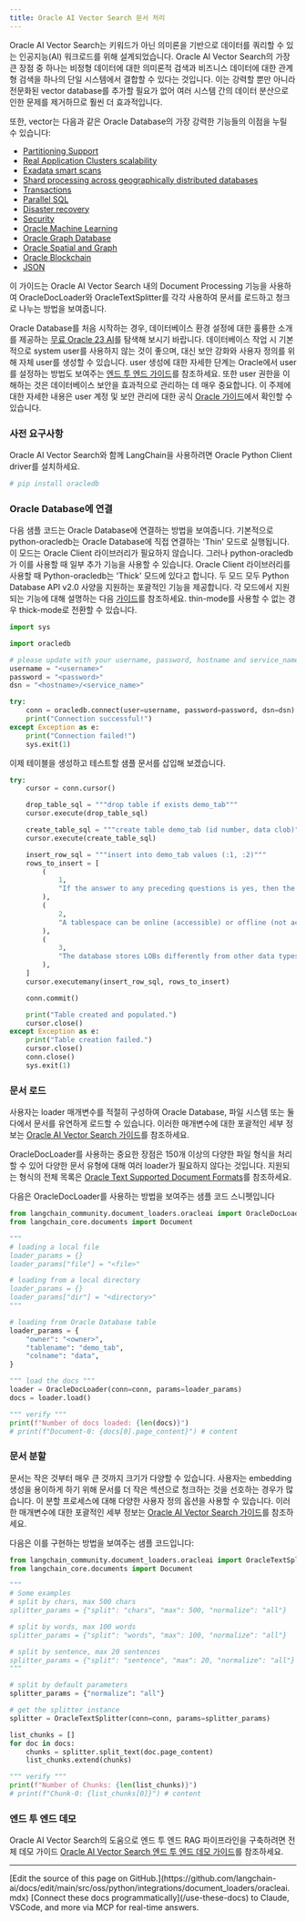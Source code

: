 ```yaml
---
title: Oracle AI Vector Search 문서 처리
---
```


Oracle AI Vector Search는 키워드가 아닌 의미론을 기반으로 데이터를 쿼리할 수 있는 인공지능(AI) 워크로드를 위해 설계되었습니다.
Oracle AI Vector Search의 가장 큰 장점 중 하나는 비정형 데이터에 대한 의미론적 검색과 비즈니스 데이터에 대한 관계형 검색을 하나의 단일 시스템에서 결합할 수 있다는 것입니다.
이는 강력할 뿐만 아니라 전문화된 vector database를 추가할 필요가 없어 여러 시스템 간의 데이터 분산으로 인한 문제를 제거하므로 훨씬 더 효과적입니다.

또한, vector는 다음과 같은 Oracle Database의 가장 강력한 기능들의 이점을 누릴 수 있습니다:

* [Partitioning Support](https://www.oracle.com/database/technologies/partitioning.html)
* [Real Application Clusters scalability](https://www.oracle.com/database/real-application-clusters/)
* [Exadata smart scans](https://www.oracle.com/database/technologies/exadata/software/smartscan/)
* [Shard processing across geographically distributed databases](https://www.oracle.com/database/distributed-database/)
* [Transactions](https://docs.oracle.com/en/database/oracle/oracle-database/23/cncpt/transactions.html)
* [Parallel SQL](https://docs.oracle.com/en/database/oracle/oracle-database/21/vldbg/parallel-exec-intro.html#GUID-D28717E4-0F77-44F5-BB4E-234C31D4E4BA)
* [Disaster recovery](https://www.oracle.com/database/data-guard/)
* [Security](https://www.oracle.com/security/database-security/)
* [Oracle Machine Learning](https://www.oracle.com/artificial-intelligence/database-machine-learning/)
* [Oracle Graph Database](https://www.oracle.com/database/integrated-graph-database/)
* [Oracle Spatial and Graph](https://www.oracle.com/database/spatial/)
* [Oracle Blockchain](https://docs.oracle.com/en/database/oracle/oracle-database/23/arpls/dbms_blockchain_table.html#GUID-B469E277-978E-4378-A8C1-26D3FF96C9A6)
* [JSON](https://docs.oracle.com/en/database/oracle/oracle-database/23/adjsn/json-in-oracle-database.html)

이 가이드는 Oracle AI Vector Search 내의 Document Processing 기능을 사용하여 OracleDocLoader와 OracleTextSplitter를 각각 사용하여 문서를 로드하고 청크로 나누는 방법을 보여줍니다.

Oracle Database를 처음 시작하는 경우, 데이터베이스 환경 설정에 대한 훌륭한 소개를 제공하는 [무료 Oracle 23 AI](https://www.oracle.com/database/free/#resources)를 탐색해 보시기 바랍니다. 데이터베이스 작업 시 기본적으로 system user를 사용하지 않는 것이 좋으며, 대신 보안 강화와 사용자 정의를 위해 자체 user를 생성할 수 있습니다. user 생성에 대한 자세한 단계는 Oracle에서 user를 설정하는 방법도 보여주는 [엔드 투 엔드 가이드](https://github.com/langchain-ai/langchain/blob/v0.3/cookbook/oracleai_demo.ipynb)를 참조하세요. 또한 user 권한을 이해하는 것은 데이터베이스 보안을 효과적으로 관리하는 데 매우 중요합니다. 이 주제에 대한 자세한 내용은 user 계정 및 보안 관리에 대한 공식 [Oracle 가이드](https://docs.oracle.com/en/database/oracle/oracle-database/19/admqs/administering-user-accounts-and-security.html#GUID-36B21D72-1BBB-46C9-A0C9-F0D2A8591B8D)에서 확인할 수 있습니다.

### 사전 요구사항

Oracle AI Vector Search와 함께 LangChain을 사용하려면 Oracle Python Client driver를 설치하세요.

```python
# pip install oracledb
```

### Oracle Database에 연결

다음 샘플 코드는 Oracle Database에 연결하는 방법을 보여줍니다. 기본적으로 python-oracledb는 Oracle Database에 직접 연결하는 'Thin' 모드로 실행됩니다. 이 모드는 Oracle Client 라이브러리가 필요하지 않습니다. 그러나 python-oracledb가 이를 사용할 때 일부 추가 기능을 사용할 수 있습니다. Oracle Client 라이브러리를 사용할 때 Python-oracledb는 'Thick' 모드에 있다고 합니다. 두 모드 모두 Python Database API v2.0 사양을 지원하는 포괄적인 기능을 제공합니다. 각 모드에서 지원되는 기능에 대해 설명하는 다음 [가이드](https://python-oracledb.readthedocs.io/en/latest/user_guide/appendix_a.html#featuresummary)를 참조하세요. thin-mode를 사용할 수 없는 경우 thick-mode로 전환할 수 있습니다.

```python
import sys

import oracledb

# please update with your username, password, hostname and service_name
username = "<username>"
password = "<password>"
dsn = "<hostname>/<service_name>"

try:
    conn = oracledb.connect(user=username, password=password, dsn=dsn)
    print("Connection successful!")
except Exception as e:
    print("Connection failed!")
    sys.exit(1)
```

이제 테이블을 생성하고 테스트할 샘플 문서를 삽입해 보겠습니다.

```python
try:
    cursor = conn.cursor()

    drop_table_sql = """drop table if exists demo_tab"""
    cursor.execute(drop_table_sql)

    create_table_sql = """create table demo_tab (id number, data clob)"""
    cursor.execute(create_table_sql)

    insert_row_sql = """insert into demo_tab values (:1, :2)"""
    rows_to_insert = [
        (
            1,
            "If the answer to any preceding questions is yes, then the database stops the search and allocates space from the specified tablespace; otherwise, space is allocated from the database default shared temporary tablespace.",
        ),
        (
            2,
            "A tablespace can be online (accessible) or offline (not accessible) whenever the database is open.\nA tablespace is usually online so that its data is available to users. The SYSTEM tablespace and temporary tablespaces cannot be taken offline.",
        ),
        (
            3,
            "The database stores LOBs differently from other data types. Creating a LOB column implicitly creates a LOB segment and a LOB index. The tablespace containing the LOB segment and LOB index, which are always stored together, may be different from the tablespace containing the table.\nSometimes the database can store small amounts of LOB data in the table itself rather than in a separate LOB segment.",
        ),
    ]
    cursor.executemany(insert_row_sql, rows_to_insert)

    conn.commit()

    print("Table created and populated.")
    cursor.close()
except Exception as e:
    print("Table creation failed.")
    cursor.close()
    conn.close()
    sys.exit(1)
```

### 문서 로드

사용자는 loader 매개변수를 적절히 구성하여 Oracle Database, 파일 시스템 또는 둘 다에서 문서를 유연하게 로드할 수 있습니다. 이러한 매개변수에 대한 포괄적인 세부 정보는 [Oracle AI Vector Search 가이드](https://docs.oracle.com/en/database/oracle/oracle-database/23/arpls/dbms_vector_chain1.html#GUID-73397E89-92FB-48ED-94BB-1AD960C4EA1F)를 참조하세요.

OracleDocLoader를 사용하는 중요한 장점은 150개 이상의 다양한 파일 형식을 처리할 수 있어 다양한 문서 유형에 대해 여러 loader가 필요하지 않다는 것입니다. 지원되는 형식의 전체 목록은 [Oracle Text Supported Document Formats](https://docs.oracle.com/en/database/oracle/oracle-database/23/ccref/oracle-text-supported-document-formats.html)를 참조하세요.

다음은 OracleDocLoader를 사용하는 방법을 보여주는 샘플 코드 스니펫입니다

```python
from langchain_community.document_loaders.oracleai import OracleDocLoader
from langchain_core.documents import Document

"""
# loading a local file
loader_params = {}
loader_params["file"] = "<file>"

# loading from a local directory
loader_params = {}
loader_params["dir"] = "<directory>"
"""

# loading from Oracle Database table
loader_params = {
    "owner": "<owner>",
    "tablename": "demo_tab",
    "colname": "data",
}

""" load the docs """
loader = OracleDocLoader(conn=conn, params=loader_params)
docs = loader.load()

""" verify """
print(f"Number of docs loaded: {len(docs)}")
# print(f"Document-0: {docs[0].page_content}") # content
```

### 문서 분할

문서는 작은 것부터 매우 큰 것까지 크기가 다양할 수 있습니다. 사용자는 embedding 생성을 용이하게 하기 위해 문서를 더 작은 섹션으로 청크하는 것을 선호하는 경우가 많습니다. 이 분할 프로세스에 대해 다양한 사용자 정의 옵션을 사용할 수 있습니다. 이러한 매개변수에 대한 포괄적인 세부 정보는 [Oracle AI Vector Search 가이드](https://docs.oracle.com/en/database/oracle/oracle-database/23/arpls/dbms_vector_chain1.html#GUID-4E145629-7098-4C7C-804F-FC85D1F24240)를 참조하세요.

다음은 이를 구현하는 방법을 보여주는 샘플 코드입니다:

```python
from langchain_community.document_loaders.oracleai import OracleTextSplitter
from langchain_core.documents import Document

"""
# Some examples
# split by chars, max 500 chars
splitter_params = {"split": "chars", "max": 500, "normalize": "all"}

# split by words, max 100 words
splitter_params = {"split": "words", "max": 100, "normalize": "all"}

# split by sentence, max 20 sentences
splitter_params = {"split": "sentence", "max": 20, "normalize": "all"}
"""

# split by default parameters
splitter_params = {"normalize": "all"}

# get the splitter instance
splitter = OracleTextSplitter(conn=conn, params=splitter_params)

list_chunks = []
for doc in docs:
    chunks = splitter.split_text(doc.page_content)
    list_chunks.extend(chunks)

""" verify """
print(f"Number of Chunks: {len(list_chunks)}")
# print(f"Chunk-0: {list_chunks[0]}") # content
```

### 엔드 투 엔드 데모

Oracle AI Vector Search의 도움으로 엔드 투 엔드 RAG 파이프라인을 구축하려면 전체 데모 가이드 [Oracle AI Vector Search 엔드 투 엔드 데모 가이드](https://github.com/langchain-ai/langchain/blob/v0.3/cookbook/oracleai_demo.ipynb)를 참조하세요.

---

<Callout icon="pen-to-square" iconType="regular">
    [Edit the source of this page on GitHub.](https://github.com/langchain-ai/docs/edit/main/src/oss/python/integrations/document_loaders/oracleai.mdx)
</Callout>
<Tip icon="terminal" iconType="regular">
    [Connect these docs programmatically](/use-these-docs) to Claude, VSCode, and more via MCP for    real-time answers.
</Tip>
